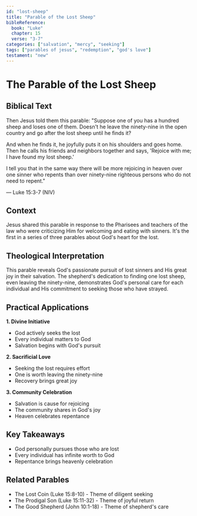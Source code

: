 ```yaml
---
id: "lost-sheep"
title: "Parable of the Lost Sheep"
bibleReference:
  book: "Luke"
  chapter: 15
  verse: "3-7"
categories: ["salvation", "mercy", "seeking"]
tags: ["parables of jesus", "redemption", "god's love"]
testament: "new"
---
```


# The Parable of the Lost Sheep

## Biblical Text

Then Jesus told them this parable: "Suppose one of you has a hundred sheep and loses one of them. Doesn't he leave the ninety-nine in the open country and go after the lost sheep until he finds it?

And when he finds it, he joyfully puts it on his shoulders and goes home. Then he calls his friends and neighbors together and says, 'Rejoice with me; I have found my lost sheep.'

I tell you that in the same way there will be more rejoicing in heaven over one sinner who repents than over ninety-nine righteous persons who do not need to repent."

— Luke 15:3-7 (NIV)

## Context

Jesus shared this parable in response to the Pharisees and teachers of the law who were criticizing Him for welcoming and eating with sinners. It's the first in a series of three parables about God's heart for the lost.

## Theological Interpretation

This parable reveals God's passionate pursuit of lost sinners and His great joy in their salvation. The shepherd's dedication to finding one lost sheep, even leaving the ninety-nine, demonstrates God's personal care for each individual and His commitment to seeking those who have strayed.

## Practical Applications

**1. Divine Initiative**
- God actively seeks the lost
- Every individual matters to God
- Salvation begins with God's pursuit

**2. Sacrificial Love**
- Seeking the lost requires effort
- One is worth leaving the ninety-nine
- Recovery brings great joy

**3. Community Celebration**
- Salvation is cause for rejoicing
- The community shares in God's joy
- Heaven celebrates repentance

## Key Takeaways

- God personally pursues those who are lost
- Every individual has infinite worth to God
- Repentance brings heavenly celebration

## Related Parables

- The Lost Coin (Luke 15:8-10) - Theme of diligent seeking
- The Prodigal Son (Luke 15:11-32) - Theme of joyful return
- The Good Shepherd (John 10:1-18) - Theme of shepherd's care 
